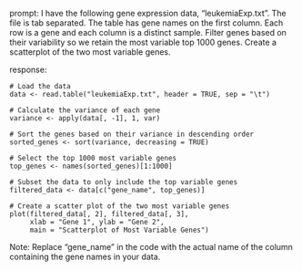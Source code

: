 prompt:
I have the following gene expression data, "leukemiaExp.txt". The file is tab separated. The table has gene names on the first column. Each row is a gene and each column is a distinct sample. Filter genes based on their variability so we retain the most variable top 1000 genes. Create a scatterplot of the two most variable genes.

response:
```
# Load the data
data <- read.table("leukemiaExp.txt", header = TRUE, sep = "\t")

# Calculate the variance of each gene
variance <- apply(data[, -1], 1, var)

# Sort the genes based on their variance in descending order
sorted_genes <- sort(variance, decreasing = TRUE)

# Select the top 1000 most variable genes
top_genes <- names(sorted_genes)[1:1000]

# Subset the data to only include the top variable genes
filtered_data <- data[c("gene_name", top_genes)]

# Create a scatter plot of the two most variable genes
plot(filtered_data[, 2], filtered_data[, 3], 
     xlab = "Gene 1", ylab = "Gene 2", 
     main = "Scatterplot of Most Variable Genes")
```
Note: Replace "gene_name" in the code with the actual name of the column containing the gene names in your data.
